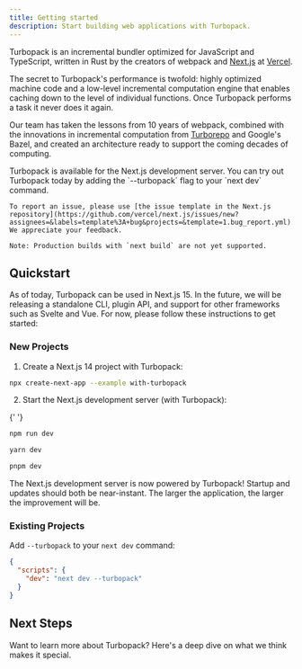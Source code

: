 ```yaml
---
title: Getting started
description: Start building web applications with Turbopack.
---
```



Turbopack is an incremental bundler optimized for JavaScript and TypeScript, written in Rust by the creators of webpack and [Next.js](https://nextjs.org/) at [Vercel](https://vercel.com/).

The secret to Turbopack's performance is twofold: highly optimized machine code and a low-level incremental computation engine that enables caching down to the level of individual functions. Once Turbopack performs a task it never does it again.

Our team has taken the lessons from 10 years of webpack, combined with the innovations in incremental computation from [Turborepo](/repo) and Google's Bazel, and created an architecture ready to support the coming decades of computing.

<Callout type="info">
    Turbopack is available for the Next.js development server. You can try out Turbopack today by adding the `--turbopack` flag to your `next dev` command.

    To report an issue, please use [the issue template in the Next.js repository](https://github.com/vercel/next.js/issues/new?assignees=&labels=template%3A+bug&projects=&template=1.bug_report.yml). We appreciate your feedback.

    Note: Production builds with `next build` are not yet supported.

</Callout>

## Quickstart

As of today, Turbopack can be used in Next.js 15. In the future, we will be releasing a standalone CLI, plugin API, and support for other frameworks such as Svelte and Vue. For now, please follow these instructions to get started:

### New Projects

1. Create a Next.js 14 project with Turbopack:

```bash title="Terminal"
npx create-next-app --example with-turbopack
```

2. Start the Next.js development server (with Turbopack):

{' '}

<PackageManagerTabs>
  <Tab>

```bash title="Terminal"
npm run dev
```

  </Tab>
  <Tab>

```bash title="Terminal"
yarn dev
```

  </Tab>
  <Tab>

```bash title="Terminal"
pnpm dev
```

  </Tab>
</PackageManagerTabs>

The Next.js development server is now powered by Turbopack! Startup and updates should both be near-instant. The larger the application, the larger the improvement will be.

### Existing Projects

Add `--turbopack` to your `next dev` command:

```json title="package.json"
{
  "scripts": {
    "dev": "next dev --turbopack"
  }
}
```

## Next Steps

Want to learn more about Turbopack? Here's a deep dive on what we think makes it special.
